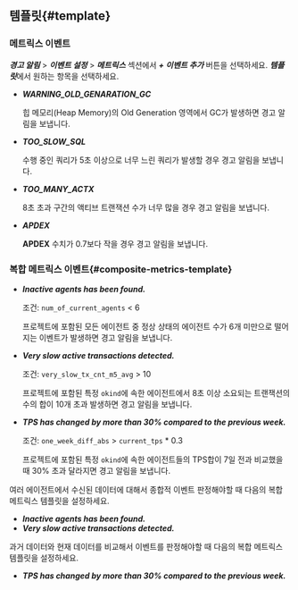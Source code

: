 ## 템플릿{#template}

### 메트릭스 이벤트

***경고 알림*** > ***이벤트 설정*** > ***메트릭스*** 섹션에서 ***+ 이벤트 추가*** 버튼을 선택하세요. ***템플릿***에서 원하는 항목을 선택하세요.

* ***WARNING_OLD_GENARATION_GC***

  힙 메모리(Heap Memory)의 Old Generation 영역에서 GC가 발생하면 경고 알림을 보냅니다.

* ***TOO_SLOW_SQL***

  수행 중인 쿼리가 5초 이상으로 너무 느린 쿼리가 발생할 경우 경고 알림을 보냅니다.

* ***TOO_MANY_ACTX***

  8초 초과 구간의 액티브 트랜잭션 수가 너무 많을 경우 경고 알림을 보냅니다.

* ***APDEX***

  **APDEX** 수치가 0.7보다 작을 경우 경고 알림을 보냅니다.

### 복합 메트릭스 이벤트{#composite-metrics-template}

* ***Inactive agents has been found.***

  조건: `num_of_current_agents` \< 6
  
  프로젝트에 포함된 모든 에이전트 중 정상 상태의 에이전트 수가 6개 미만으로 떨어지는 이벤트가 발생하면 경고 알림을 보냅니다.

* ***Very slow active transactions detected.***

  조건: `very_slow_tx_cnt_m5_avg` \> 10

  프로젝트에 포함된 특정 `okind`에 속한 에이전트에서 8초 이상 소요되는 트랜잭션의 수의 합이 10개 초과 발생하면 경고 알림을 보냅니다.

* ***TPS has changed by more than 30% compared to the previous week.***

  조건: `one_week_diff_abs` \> `current_tps` * 0.3

  프로젝트에 포함된 특정 `okind`에 속한 에이전트들의 TPS합이 7일 전과 비교했을 때 30% 초과 달라지면 경고 알림을 보냅니다.

여러 에이전트에서 수신된 데이터에 대해서 종합적 이벤트 판정해야할 때 다음의 복합 메트릭스 템플릿을 설정하세요.

* ***Inactive agents has been found.***
* ***Very slow active transactions detected.***

과거 데이터와 현재 데이터를 비교해서 이벤트를 판정해야할 때 다음의 복합 메트릭스 템플릿을 설정하세요.

* ***TPS has changed by more than 30% compared to the previous week.***